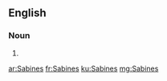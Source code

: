 ==English==

===Noun===
{{head|en|plural}}

# {{plural of|Sabine|lang=en}}

[[ar:Sabines]]
[[fr:Sabines]]
[[ku:Sabines]]
[[mg:Sabines]]